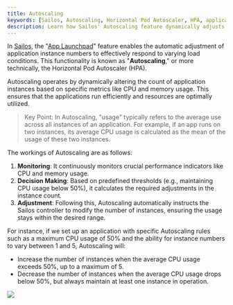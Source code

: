 ```yaml
---
title: Autoscaling
keywords: [Sailos, Autoscaling, Horizontal Pod Autoscaler, HPA, application scaling, CPU usage, memory usage, cloud scaling, Sailos controller, performance monitoring]
description: Learn how Sailos' Autoscaling feature dynamically adjusts application instances based on CPU and memory usage, ensuring optimal performance and resource utilization.
---
```


In [Sailos](https://usw.sailos.io), the "[App Launchpad](/guides/applaunchpad/applaunchpad.md)" feature enables the
automatic adjustment of application instance numbers to effectively respond to varying load conditions. This
functionality is known as "**Autoscaling**," or more technically, the Horizontal Pod Autoscaler (HPA).

Autoscaling operates by dynamically altering the count of application instances based on specific metrics like CPU and
memory usage. This ensures that the applications run efficiently and resources are optimally utilized.

> Key Point: In Autoscaling, "usage" typically refers to the average use across all instances of an application. For
> example, if an app runs on two instances, its average CPU usage is calculated as the mean of the usage of these two
> instances.

The workings of Autoscaling are as follows:

1. **Monitoring**: It continuously monitors crucial performance indicators like CPU and memory usage.
2. **Decision Making**: Based on predefined thresholds (e.g., maintaining CPU usage below 50%), it calculates the
   required adjustments in the instance count.
3. **Adjustment**: Following this, Autoscaling automatically instructs the Sailos controller to modify the number of
   instances, ensuring the usage stays within the desired range.

For instance, if we set up an application with specific Autoscaling rules such as a maximum CPU usage of 50% and the
ability for instance numbers to vary between 1 and 5, Autoscaling will:

- Increase the number of instances when the average CPU usage exceeds 50%, up to a maximum of 5.
- Decrease the number of instances when the average CPU usage drops below 50%, but always maintain at least one instance
  in operation.

![](./images/sailos-autoscale.png)